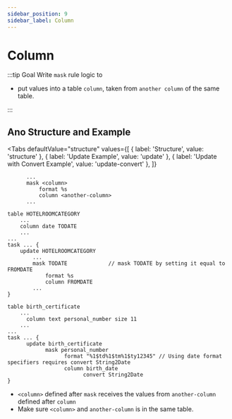 ```yaml
---
sidebar_position: 9
sidebar_label: Column
---
```



# Column

:::tip Goal
Write `mask` rule logic to

- put values into a table `column`, taken from `another column` of the same table.

:::

## Ano Structure and Example

<Tabs
  defaultValue="structure"
  values={[
    { label: 'Structure', value: 'structure' },
    { label: 'Update Example', value: 'update' },
    { label: 'Update with Convert Example', value: 'update-convert' },
  ]}
>

<TabItem value="structure">

```ano
      ...
      mask <column>
          format %s
          column <another-column>
      ...
```

</TabItem>

<TabItem value="update">

```ano
table HOTELROOMCATEGORY
    ...
    column date TODATE
    ...
...
task ... {
    update HOTELROOMCATEGORY
        ...
        mask TODATE             // mask TODATE by setting it equal to FROMDATE
            format %s
            column FROMDATE
        ...
}
```

</TabItem>

<TabItem value="update-convert">

```ano
table birth_certificate
    ...
	  column text personal_number size 11
    ...
...
task ... {
	  update birth_certificate
		    mask personal_number
			      format "%1$td%1$tm%1$ty12345" // Using date format specifiers requires convert String2Date
			      column birth_date
				        convert String2Date
}
```

</TabItem>

</Tabs>

- `<column>` defined after `mask` receives the values from `another-column` defined after `column`
- Make sure `<column>` and `another-column` is in the same table.
